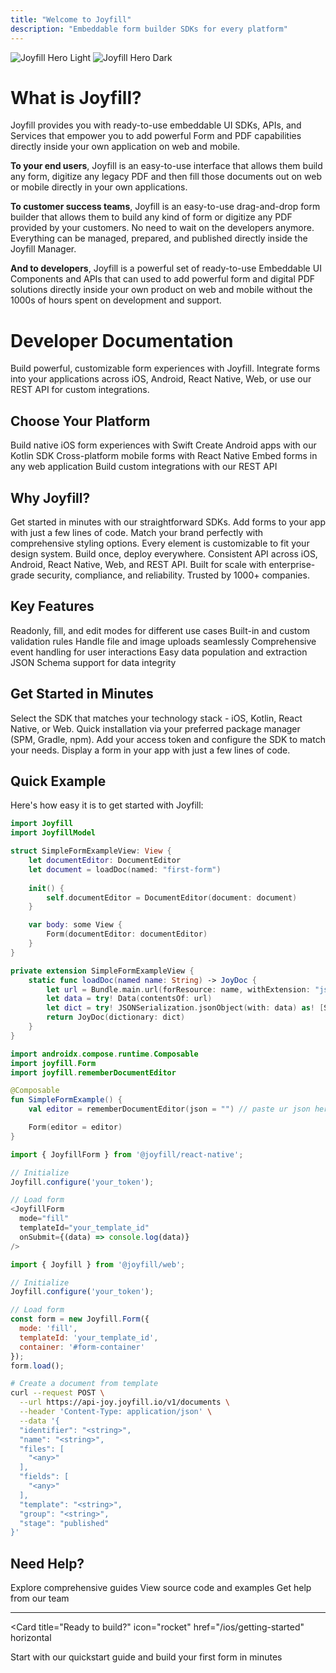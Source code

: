 ```yaml
---
title: "Welcome to Joyfill"
description: "Embeddable form builder SDKs for every platform"
---
```


<img
  className="block dark:hidden"
  src="/images/Joyfill_docs_banner.png"
  alt="Joyfill Hero Light"
/>
<img
  className="hidden dark:block"
  src="/images/Joyfill_docs_banner.png"
  alt="Joyfill Hero Dark"
/>


# What is Joyfill?
Joyfill provides you with ready-to-use embeddable UI SDKs, APIs, and Services that empower you to add powerful Form and PDF capabilities directly inside your own application on web and mobile.

**To your end users**, Joyfill is an easy-to-use interface that allows them build any form, digitize any legacy PDF and then fill those documents out on web or mobile directly in your own applications.

**To customer success teams**, Joyfill is an easy-to-use drag-and-drop form builder that allows them to build any kind of form or digitize any PDF provided by your customers. No need to wait on the developers anymore. Everything can be managed, prepared, and published directly inside the Joyfill Manager.

**And to developers**, Joyfill is a powerful set of ready-to-use Embeddable UI Components and APIs that can used to add powerful form and digital PDF solutions directly inside your own product on web and mobile without the 1000s of hours spent on development and support.


# Developer Documentation

Build powerful, customizable form experiences with Joyfill. Integrate forms into your applications across iOS, Android, React Native, Web, or use our REST API for custom integrations.

## Choose Your Platform

<CardGroup cols={3}>
  <Card
    title="iOS SDK"
    icon="apple"
    href="/ios/getting-started"
    color="#000000"
  >
    Build native iOS form experiences with Swift
  </Card>
  <Card
    title="Kotlin SDK"
    icon="android"
    href="/kotlin/getting-started"
    color="#3DDC84"
  >
    Create Android apps with our Kotlin SDK
  </Card>
  <Card
    title="React Native SDK"
    icon="react"
    href="/react-native/introduction"
    color="#61DAFB"
  >
    Cross-platform mobile forms with React Native
  </Card>
  <Card
    title="Web SDK"
    icon="globe"
    href="/web/introduction"
    color="#0066FF"
  >
    Embed forms in any web application
  </Card>
  <Card
    title="REST API"
    icon="code"
    href="/api/introduction"
    color="#FF6B6B"
  >
    Build custom integrations with our REST API
  </Card>
</CardGroup>

## Why Joyfill?

<AccordionGroup>
  <Accordion title="🚀 Quick Integration" icon="rocket">
    Get started in minutes with our straightforward SDKs. Add forms to your app with just a few lines of code.
  </Accordion>
  
  <Accordion title="🎨 Fully Customizable" icon="palette">
    Match your brand perfectly with comprehensive styling options. Every element is customizable to fit your design system.
  </Accordion>
  
  <Accordion title="📱 Cross-Platform" icon="mobile">
    Build once, deploy everywhere. Consistent API across iOS, Android, React Native, Web, and REST API.
  </Accordion>
  
  <Accordion title="🔒 Enterprise-Ready" icon="shield-check">
    Built for scale with enterprise-grade security, compliance, and reliability. Trusted by 1000+ companies.
  </Accordion>
</AccordionGroup>

## Key Features

<CardGroup cols={3}>
  <Card title="Multiple Modes" icon="toggle-on">
    Readonly, fill, and edit modes for different use cases
  </Card>
  <Card title="Field Validation" icon="check-circle">
    Built-in and custom validation rules
  </Card>
  <Card title="Image Uploads" icon="image">
    Handle file and image uploads seamlessly
  </Card>
  <Card title="Event System" icon="bolt">
    Comprehensive event handling for user interactions
  </Card>
  <Card title="Data Management" icon="database">
    Easy data population and extraction
  </Card>
  <Card title="Schema Validation" icon="shield-check">
    JSON Schema support for data integrity
  </Card>
</CardGroup>

## Get Started in Minutes

<Steps>
  <Step title="Choose Your Platform">
    Select the SDK that matches your technology stack - iOS, Kotlin, React Native, or Web.
  </Step>
  <Step title="Install the SDK">
    Quick installation via your preferred package manager (SPM, Gradle, npm).
  </Step>
  <Step title="Initialize & Configure">
    Add your access token and configure the SDK to match your needs.
  </Step>
  <Step title="Load Your First Form">
    Display a form in your app with just a few lines of code.
  </Step>
</Steps>

## Quick Example

Here's how easy it is to get started with Joyfill:

<CodeGroup>

```swift iOS
import Joyfill
import JoyfillModel

struct SimpleFormExampleView: View {
    let documentEditor: DocumentEditor
    let document = loadDoc(named: "first-form")
    
    init() {
        self.documentEditor = DocumentEditor(document: document)
    }

    var body: some View {
        Form(documentEditor: documentEditor)
    }
}

private extension SimpleFormExampleView {
    static func loadDoc(named name: String) -> JoyDoc {
        let url = Bundle.main.url(forResource: name, withExtension: "json")!
        let data = try! Data(contentsOf: url)
        let dict = try! JSONSerialization.jsonObject(with: data) as! [String: Any]
        return JoyDoc(dictionary: dict)
    }
}
```

```kotlin Android
import androidx.compose.runtime.Composable
import joyfill.Form
import joyfill.rememberDocumentEditor

@Composable
fun SimpleFormExample() {
    val editor = rememberDocumentEditor(json = "") // paste ur json here

    Form(editor = editor)
}
```

```javascript React Native
import { JoyfillForm } from '@joyfill/react-native';

// Initialize
Joyfill.configure('your_token');

// Load form
<JoyfillForm
  mode="fill"
  templateId="your_template_id"
  onSubmit={(data) => console.log(data)}
/>
```

```javascript Web
import { Joyfill } from '@joyfill/web';

// Initialize
Joyfill.configure('your_token');

// Load form
const form = new Joyfill.Form({
  mode: 'fill',
  templateId: 'your_template_id',
  container: '#form-container'
});
form.load();
```

```bash REST API
# Create a document from template
curl --request POST \
  --url https://api-joy.joyfill.io/v1/documents \
  --header 'Content-Type: application/json' \
  --data '{
  "identifier": "<string>",
  "name": "<string>",
  "files": [
    "<any>"
  ],
  "fields": [
    "<any>"
  ],
  "template": "<string>",
  "group": "<string>",
  "stage": "published"
}'
```

</CodeGroup>

## Need Help?

<CardGroup cols={3}>
  <Card
    title="Documentation"
    icon="book-open"
    href="/ios/getting-started"
  >
    Explore comprehensive guides
  </Card>
  <Card
    title="GitHub"
    icon="github"
    href="https://github.com/joyfill"
  >
    View source code and examples
  </Card>
  <Card
    title="Support"
    icon="life-ring"
    href="https://joyfill.io/contact-us"
  >
    Get help from our team
  </Card>
</CardGroup>

---

<Card
  title="Ready to build?"
  icon="rocket"
  href="/ios/getting-started"
  horizontal
>
  Start with our quickstart guide and build your first form in minutes
</Card>
